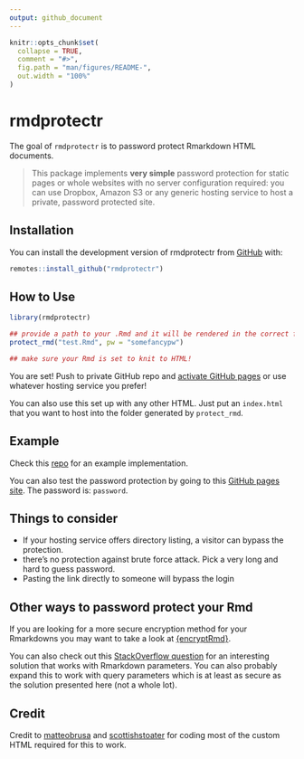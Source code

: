 ```yaml
---
output: github_document
---
```


<!-- README.md is generated from README.Rmd. Please edit that file -->

```r
knitr::opts_chunk$set(
  collapse = TRUE,
  comment = "#>",
  fig.path = "man/figures/README-",
  out.width = "100%"
)
```

# rmdprotectr

<!-- badges: start -->
<!-- badges: end -->

The goal of `rmdprotectr` is to password protect Rmarkdown HTML documents.

> This package implements **very simple** password protection for static pages or whole websites with no server configuration required: you can use Dropbox, Amazon S3 or any generic hosting service to host a private, password protected site.

## Installation

You can install the development version of rmdprotectr from [GitHub](https://github.com/favstats/rmdprotectr) with:

```r
remotes::install_github("rmdprotectr")
```

## How to Use

```r
library(rmdprotectr)

## provide a path to your .Rmd and it will be rendered in the correct folder
protect_rmd("test.Rmd", pw = "somefancypw")

## make sure your Rmd is set to knit to HTML!
```

You are set! Push to private GitHub repo and [activate GitHub pages](https://docs.github.com/en/free-pro-team@latest/github/working-with-github-pages/creating-a-github-pages-site#creating-your-site) or use whatever hosting service you prefer!

You can also use this set up with any other HTML. Just put an `index.html` that you want to host into the folder generated by `protect_rmd`.

## Example

Check this [repo](https://favstats.github.io/pwtest/) for an example implementation. 

You can also test the password protection by going to this [GitHub pages site](https://favstats.github.io/pwtest/). The password is: `password`.

## Things to consider 

- If your hosting service offers directory listing, a visitor can bypass the protection.
- there's no protection against brute force attack. Pick a very long and hard to guess password.
- Pasting the link directly to someone will bypass the login


## Other ways to password protect your Rmd

If you are looking for a more secure encryption method for your Rmarkdowns you may want to take a look at [{encryptRmd}](https://github.com/dirkschumacher/encryptedRmd/).

You can also check out this [StackOverflow question](https://stackoverflow.com/questions/61379250/bookdown-password-protect-a-single-page-chapter-in-html) for an interesting solution that works with Rmarkdown parameters. You can also probably expand this to work with query parameters which is at least as secure as the solution presented here (not a whole lot).

## Credit

Credit to [matteobrusa](https://github.com/matteobrusa/Password-protection-for-static-pages) and [scottishstoater](https://github.com/scottishstoater/protected-github-pages) for coding most of the custom HTML required for this to work.
